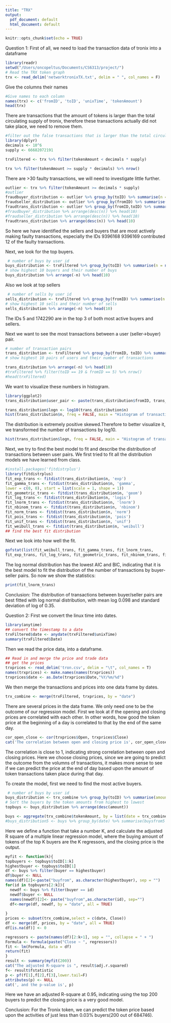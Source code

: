 ```yaml
---
title: "TRX"
output:
  pdf_document: default
  html_document: default
---
```


```r
knitr::opts_chunk$set(echo = TRUE)
```

Question 1:
First of all, we need to load the transaction data of tronix into a dataframe
```r
library(readr)
setwd("/Users/oncopeltus/Documents/CS6313/project/")
# Read the TRX token graph
trx <- read_delim('networktronixTX.txt', delim = " ", col_names = F)

```

Give the columns their names
```r
#Give names to each column
names(trx) <- c('fromID', 'toID', 'unixTime', 'tokenAmount')
head(trx)
```

There are transactions that the amount of tokens is larger than the total circulating supply of tronix, therefore these transactions actually did not take place, we need to remove them.
```r
#filter out the false transactions that is larger than the total circulating supply
library(dplyr)
decimals <- 10^6
supply <- 66682072191

trxFiltered <- trx %>% filter(tokenAmount < decimals * supply)

trx %>% filter(tokenAmount >= supply * decimals) %>% nrow()

```

There are >30 faulty transactions, we will need to investigate little further.

```r
outlier <- trx %>% filter(tokenAmount >= decimals * supply)
#outlier
fraudbuyer_distribution <- outlier %>% group_by(toID) %>% summarise(n = n()) %>% ungroup
fraudseller_distribution <- outlier %>% group_by(fromID) %>% summarise(n = n()) %>% ungroup
fraudtrans_distribution <- outlier %>% group_by(fromID,toID) %>% summarise(n = n()) %>% ungroup
#fraudbuyer_distribution %>% arrange(desc(n)) %>% head(10)
#fraudseller_distribution %>% arrange(desc(n)) %>% head(10)
fraudtrans_distribution %>% arrange(desc(n)) %>% head(10)
```
So here we have identified the sellers and buyers that are most actively making faulty transactions, especially the IDs 9396168 9396169 contributed 12 of the faulty transactions.

Next, we look for the top buyers.
```r
 # number of buys by user id
buys_distribution <- trxFiltered %>% group_by(toID) %>% summarise(n = n()) %>% ungroup
# show highest 10 buyers and their number of buys
buys_distribution %>% arrange(-n) %>% head(10)
```

Also we look at top sellers
```r
 # number of sells by user id
sells_distribution <- trxFiltered %>% group_by(fromID) %>% summarise(n = n()) %>% ungroup
# show highest 10 sells and their number of sells
sells_distribution %>% arrange(-n) %>% head(10)
```

The IDs 5 and 1742290 are in the top 3 of both most active buyers and sellers.

Next we want to see the most transactions between a user (seller->buyer) pair.
```r
# number of transaction pairs
trans_distribution <- trxFiltered %>% group_by(fromID, toID) %>% summarise(n = n()) %>% ungroup
# show highest 10 pairs of users and their number of transactions

trans_distribution %>% arrange(-n) %>% head(10)
#trxFiltered %>% filter(toID == 19 & fromID == 5) %>% nrow()
#head(trxFiltered)
```

We want to visualize these numbers in histogram.
```r
library(ggplot2)
trans_distribution$user_pair <- paste(trans_distribution$fromID, trans_distribution$toID, sep = " -> ")

trans_distribution$logn <- log10(trans_distribution$n)
hist(trans_distribution$n, freq = FALSE, main = "Histogram of transactions", xlab = "Number of transactions")
```


The distribution is extremely positive skewed.Therefore to better visualize it, we transformed the number of transactions by log10.

```r
hist(trans_distribution$logn, freq = FALSE, main = "Histogram of transactions", xlab = "log10 of transaction numbers")

```

Next, we try to find the best model to fit and describe the distribution of transactions between user pairs. We first tried to fit all the distribution models we have learned from class.
```r
#install.packages('fitdistrplus')
library(fitdistrplus)
fit_exp_trans <- fitdist(trans_distribution$n, 'exp')
fit_gamma_trans <- fitdist(trans_distribution$n, 'gamma',
lower = c(0, 0), start = list(scale = 1, shape = 1))
fit_geometric_trans <- fitdist(trans_distribution$n, 'geom')
fit_log_trans <- fitdist(trans_distribution$n, 'logis')
fit_lnorm_trans <- fitdist(trans_distribution$n, 'lnorm')
fit_nbinom_trans <- fitdist(trans_distribution$n, 'nbinom')
fit_norm_trans <- fitdist(trans_distribution$n, 'norm')
fit_pois_trans <- fitdist(trans_distribution$n, 'pois')
fit_unif_trans <- fitdist(trans_distribution$n, 'unif')
fit_weibull_trans <- fitdist(trans_distribution$n, 'weibull')
## find the best fit distribution
```

Next we look into how well the fit.
```r
gofstat(list(fit_weibull_trans, fit_gamma_trans, fit_lnorm_trans,
fit_exp_trans, fit_log_trans, fit_geometric_trans, fit_nbinom_trans, fit_norm_trans, fit_pois_trans))
```

The log normal distribution has the lowest AIC and BIC, indicating that it is the best model to fit the distribution of the number of transactions by buyer-seller pairs.
So now we show the statistics:
```r
print(fit_lnorm_trans)
```
Conclusion:
The distribution of transactions between buyer/seller pairs are best fitted with log normal distribution, with mean log 0.098 and standard deviation of log of 0.35.


Question 2:
First we convert the linux time into dates.
```r
library(anytime)
## convert the timestamp to a date
trxFiltered$date <- anydate(trxFiltered$unixTime)
summary(trxFiltered$Date)
```

Then we read the price data, into a dataframe.
```r
## Read in and merge the price and trade data
## get the prices
trxprices <- read_delim('tron.csv', delim = "\t", col_names = T)
names(trxprices) <- make.names(names(trxprices))
trxprices$date <- as.Date(trxprices$Date,"%Y/%m/%d")
```

We then merge the transactions and prices into one data frame by dates.
```r
trx_combine <- merge(trxFiltered, trxprices, by = "date")
```

There are several prices in the data frame. We only need one to be the outcome of our regression model. First we look at if the opening and closing prices are correlated with each other. In other words, how good the token price at the beginning of a day is correlated to that by the end of the same day.
```r
cor_open_close <- cor(trxprices$Open, trxprices$Close)
cat('The correlation between open and closing price is', cor_open_close)
```

The correlation is close to 1, indicating strong correlation between open and closing prices. Here we choose closing prices, since we are going to predict the outcome from the volumns of transactions, it makes more sense to see if we can predict the price at the end of day based upon the amount of token transactions taken place during that day.

To create the model, first we need to find the most active buyers.
```r
 # number of buys by user id
buys_distribution <- trx_combine %>% group_by(toID) %>% summarise(amount = sum(tokenAmount)) %>% ungroup
# Sort the buyers by the token amounts from highest to lowest
topbuys <- buys_distribution %>% arrange(desc(amount))
```


```r
buys <- aggregate(trx_combine$tokenAmount, by = list(date = trx_combine$date, buyer = trx_combine$toID), FUN = sum)
#buys_distribution5 <- buys %>% group_by(date) %>% summarise(buysfrom5 = x) %>% ungroup
```

Here we define a function that take a number K, and calculate the adjusted R square of a multiple linear regression model, where the buying amount of tokens of the top K buyers are the K regressors, and the closing price is the output.

```r
myfit <- function(k){
topbuyers <- topbuys$toID[1:k]
highestbuyer <- topbuys$toID[1]
df <- buys %>% filter(buyer == highestbuyer)
df$buyer <- NULL
names(df)[2]<-paste("buyfrom", as.character(highestbuyer), sep = "")
for(id in topbuyers[2:k]){
  newdf <- buys %>% filter(buyer == id)
  newdf$buyer <- NULL
  names(newdf)[2]<- paste("buyfrom",as.character(id), sep="")
  df<-merge(df, newdf, by = "date", all = TRUE)
  
}
prices <- subset(trx_combine,select = c(date, Close))
df <- merge(df, prices, by = "date", all = TRUE)
df[is.na(df)] <- 0

regressors <- paste(names(df)[2:k+1], sep = "", collapse = " + ")
Formula <- formula(paste("Close ~ ", regressors))
fit <- lm(Formula, data = df)
return(fit)
}
result <- summary(myfit(200))
cat("The adjusted R-square is ", result$adj.r.squared)
f<- result$fstatistic
p <- pf(f[1],f[2],f[3],lower.tail=F)
attributes(p) <- NULL
cat(', and the p-value is', p)

```
Here we have an adjusted R-square at 0.95, indicating using the top 200 buyers to predict the closing price is a very good model.

Conclusion:
For the Tronix token, we can predict the token price based upon the activities of just less than 0.03% buyers(200 out of 684746).

